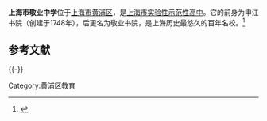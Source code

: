 '''上海市敬业中学'''位于[[上海市|上海市]][[黄浦区|黄浦区]]，是[[上海市实验性示范性高中|上海市实验性示范性高中]]。它的前身为申江书院（创建于1748年），后更名为敬业书院，是上海历史最悠久的百年名校。<ref>{{cite web |url = http://jy.hpe.cn/infoweb/item.aspx?lmid=2 |title = 上海市敬业中学简介 |accessdate = 2015-05-13 |archive-date = 2020-04-30 |archive-url = https://web.archive.org/web/20200430015559/http://jy.hpe.cn/infoweb/item.aspx?lmid=2 |dead-url = no }}</ref>

{{Infobox Highschool2|address=蓬莱路345号|country=中国|city=上海市|established=1748年|motto=敬业乐群|name=上海市敬业中学|type=上海市实验性示范性中学|website=jy.hpe.cn|logo=}}

== 参考文献 ==
{{Reflist}}

{{-}}
{{上海市实验性、示范性高中}}

[[Category:黄浦区教育|Category:黄浦区教育]]